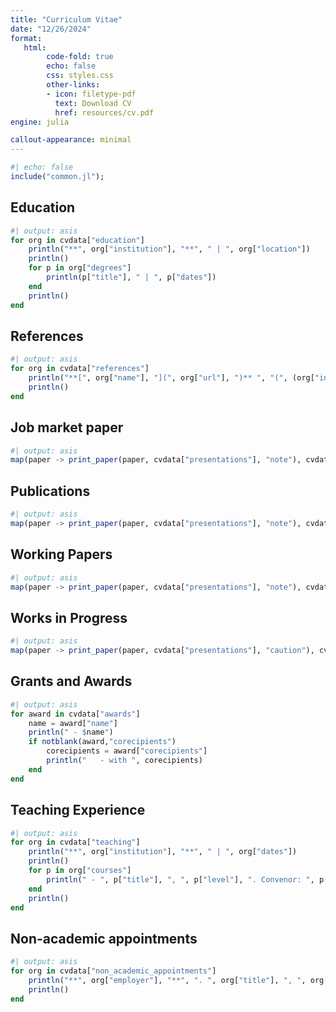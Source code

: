 ```yaml
---
title: "Curriculum Vitae"
date: "12/26/2024"
format:
   html:
        code-fold: true
        echo: false
        css: styles.css
        other-links:
        - icon: filetype-pdf
          text: Download CV
          href: resources/cv.pdf
engine: julia

callout-appearance: minimal
---
```


```julia
#| echo: false
include("common.jl");
```


## Education
```julia
#| output: asis
for org in cvdata["education"]
    println("**", org["institution"], "**", " | ", org["location"])
    println()
    for p in org["degrees"]
        println(p["title"], " | ", p["dates"])
    end
    println()
end
```

## References
```julia
#| output: asis
for org in cvdata["references"]
    println("**[", org["name"], "](", org["url"], ")** ", "(", (org["institution"]), ")" )
    println()
end
```

## Job market paper 
```julia
#| output: asis
map(paper -> print_paper(paper, cvdata["presentations"], "note"), cvdata["JMP"]);
```


## Publications
```julia
#| output: asis
map(paper -> print_paper(paper, cvdata["presentations"], "note"), cvdata["publications"]);
```

## Working Papers
```julia
#| output: asis
map(paper -> print_paper(paper, cvdata["presentations"], "note"), cvdata["working-papers"]);
```

## Works in Progress
```julia
#| output: asis
map(paper -> print_paper(paper, cvdata["presentations"], "caution"), cvdata["works-in-progress"]);
```

## Grants and Awards

```julia
#| output: asis
for award in cvdata["awards"]
    name = award["name"]
    println(" - $name")
    if notblank(award,"corecipients")
        corecipients = award["corecipients"]
        println("   - with ", corecipients)
    end
end
```

## Teaching Experience

```julia
#| output: asis
for org in cvdata["teaching"]
    println("**", org["institution"], "**", " | ", org["dates"])
    println()
    for p in org["courses"]
        println(" - ", p["title"], ", ", p["level"], ". Convenor: ", p["convenor"])
    end
    println()
end
```

## Non-academic appointments

```julia
#| output: asis
for org in cvdata["non_academic_appointments"]
    println("**", org["employer"], "**", ". ", org["title"], ", ", org["dates"])
    println()
end
```

